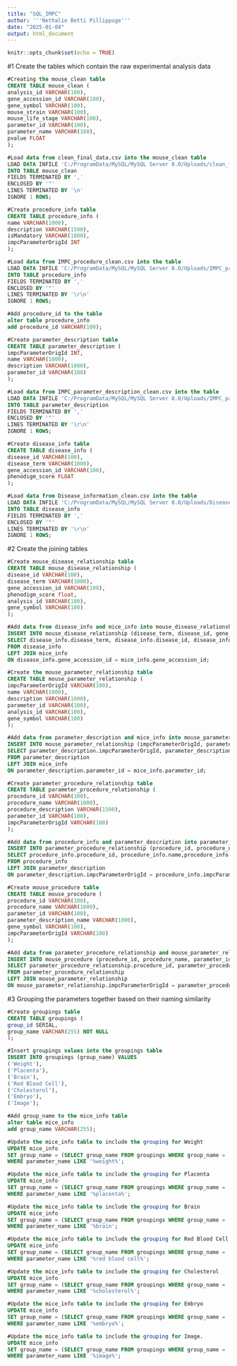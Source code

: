 ```yaml
---
title: "SQL_IMPC"
author: '''Nethalie Betti Pillippuge'''
date: "2025-01-04"
output: html_document
---
```


```r
knitr::opts_chunk$set(echo = TRUE)
```
#1 Create the tables which contain the raw experimental analysis data

```sql
#Creating the mouse_clean table
CREATE TABLE mouse_clean (
analysis_id VARCHAR(100),
gene_accession_id VARCHAR(100),
gene_symbol VARCHAR(100),
mouse_strain VARCHAR(100),
mouse_life_stage VARCHAR(100),
parameter_id VARCHAR(100),
parameter_name VARCHAR(100),
pvalue FLOAT
);

#Load data from clean_final_data.csv into the mouse_clean table
LOAD DATA INFILE 'C:/ProgramData/MySQL/MySQL Server 8.0/Uploads/clean_final_data.csv'
INTO TABLE mouse_clean
FIELDS TERMINATED BY ','
ENCLOSED BY '"'
LINES TERMINATED BY '\n'
IGNORE 1 ROWS;
```

```sql
#Create procedure_info table
CREATE TABLE procedure_info (
name VARCHAR(1000),
description VARCHAR(1500),
isMandatory VARCHAR(1000),
impcParameterOrigId INT
);

#Load data from IMPC_procedure_clean.csv into the table
LOAD DATA INFILE 'C:/ProgramData/MySQL/MySQL Server 8.0/Uploads/IMPC_procedure_clean.csv'
INTO TABLE procedure_info
FIELDS TERMINATED BY ','
ENCLOSED BY '"'
LINES TERMINATED BY '\r\n'
IGNORE 1 ROWS;

#Add procedure_id to the table
alter table procedure_info
add procedure_id VARCHAR(100);
```

```sql
#Create parameter_description table
CREATE TABLE parameter_description (
impcParameterOrigId INT,
name VARCHAR(1000),
description VARCHAR(1000),
parameter_id VARCHAR(100)
);

#Load data from IMPC_parameter_description_clean.csv into the table
LOAD DATA INFILE 'C:/ProgramData/MySQL/MySQL Server 8.0/Uploads/IMPC_parameter_description_clean.csv'
INTO TABLE parameter_description
FIELDS TERMINATED BY ','
ENCLOSED BY '"'
LINES TERMINATED BY '\r\n'
IGNORE 1 ROWS;

```

```sql
#Create disease_info table
CREATE TABLE disease_info (
disease_id VARCHAR(100),
disease_term VARCHAR(1000),
gene_accession_id VARCHAR(100),
phenodigm_score FLOAT
);

#Load data from Disease_information_clean.csv into the table
LOAD DATA INFILE 'C:/ProgramData/MySQL/MySQL Server 8.0/Uploads/Disease_information_clean.csv'
INTO TABLE disease_info
FIELDS TERMINATED BY ','
ENCLOSED BY '"'
LINES TERMINATED BY '\r\n'
IGNORE 1 ROWS;
```

#2 Create the joining tables
```sql

#Create mouse_disease_relationship table
CREATE TABLE mouse_disease_relationship (
disease_id VARCHAR(100),
disease_term VARCHAR(1000),
gene_accession_id VARCHAR(100),
phenodigm_score float,
analysis_id VARCHAR(100),
gene_symbol VARCHAR(100)
);

#Add data from disease_info and mice_info into mouse_disease_relationship
INSERT INTO mouse_disease_relationship (disease_term, disease_id, gene_accession_id, phenodigm_score, analysis_id, gene_symbol)
SELECT disease_info.disease_term, disease_info.disease_id, disease_info.gene_accession_id, disease_info.phenodigm_score, mice_info.analysis_id, mice_info.gene_symbol
FROM disease_info
LEFT JOIN mice_info
ON disease_info.gene_accession_id = mice_info.gene_accession_id;
```

```sql
#Create the mouse_parameter_relationship table
CREATE TABLE mouse_parameter_relationship (
impcParameterOrigId VARCHAR(100),
name VARCHAR(1000),
description VARCHAR(1000),
parameter_id VARCHAR(100),
analysis_id VARCHAR(100),
gene_symbol VARCHAR(100)
);

#Add data from parameter_description and mice_info into mouse_parameter_relationship
INSERT INTO mouse_parameter_relationship (impcParameterOrigId, parameter_id, name, description, analysis_id, gene_symbol)
SELECT parameter_description.impcParameterOrigId, parameter_description.parameter_id, parameter_description.name, parameter_description.description, mice_info.analysis_id, mice_info.gene_symbol
FROM parameter_description
LEFT JOIN mice_info
ON parameter_description.parameter_id = mice_info.parameter_id;

```

```sql
#Create parameter_procedure_relationship table
CREATE TABLE parameter_procedure_relationship (
procedure_id VARCHAR(100),
procedure_name VARCHAR(1000),
procedure_description VARCHAR(1500),
parameter_id VARCHAR(100),
impcParameterOrigId VARCHAR(100)
);

#Add data from procedure_info and parameter_description into parameter_procedure_relationship
INSERT INTO parameter_procedure_relationship (procedure_id, procedure_name, procedure_description, parameter_id, impcParameterOrigId)
SELECT procedure_info.procedure_id, procedure_info.name,procedure_info.description, parameter_description.parameter_id, parameter_description.impcParameterOrigId 
FROM procedure_info
LEFT JOIN parameter_description
ON parameter_description.impcParameterOrigId = procedure_info.impcParameterOrigId;

```

```sql
#Create mouse_procedure table
CREATE TABLE mouse_procedure (
procedure_id VARCHAR(100),
procedure_name VARCHAR(1000),
parameter_id VARCHAR(100),
parameter_description_name VARCHAR(1000),
gene_symbol VARCHAR(100),
impcParameterOrigId VARCHAR(100)
);

#Add data from parameter_procedure_relationship and mouse_parameter_relationship into mouse_procedure
INSERT INTO mouse_procedure (procedure_id, procedure_name, parameter_id, parameter_description_name, gene_symbol, impcParameterOrigId)
SELECT parameter_procedure_relationship.procedure_id, parameter_procedure_relationship.procedure_name, mouse_parameter_relationship.parameter_id, mouse_parameter_relationship.name, mouse_parameter_relationship.gene_symbol, mouse_parameter_relationship.impcParameterOrigId
FROM parameter_procedure_relationship
LEFT JOIN mouse_parameter_relationship
ON mouse_parameter_relationship.impcParameterOrigId = parameter_procedure_relationship.impcParameterOrigId;

```
#3 Grouping the parameters together based on their naming similarity
```sql

#Create groupings table
CREATE TABLE groupings (
group_id SERIAL, 
group_name VARCHAR(255) NOT NULL 
);

#Insert groupings values into the groupings table
INSERT INTO groupings (group_name) VALUES
('Weight'),
('Placenta'),
('Brain'),
('Red Blood Cell'),
('Cholesterol'),
('Embryo'),
('Image');
```
```sql

#Add group_name to the mice_info table
alter table mice_info
add group_name VARCHAR(255);

#Update the mice_info table to include the grouping for Weight
UPDATE mice_info
SET group_name = (SELECT group_name FROM groupings WHERE group_name = 'Weight')
WHERE parameter_name LIKE '%weight%';

#Update the mice_info table to include the grouping for Placenta
UPDATE mice_info
SET group_name = (SELECT group_name FROM groupings WHERE group_name = 'Placenta')
WHERE parameter_name LIKE '%placenta%';

#Update the mice_info table to include the grouping for Brain
UPDATE mice_info
SET group_name = (SELECT group_name FROM groupings WHERE group_name = 'Brain')
WHERE parameter_name LIKE '%brain';

#Update the mice_info table to include the grouping for Red Blood Cell
UPDATE mice_info
SET group_name = (SELECT group_name FROM groupings WHERE group_name = 'Red Blood Cell')
WHERE parameter_name LIKE '%red blood cell%';

#Update the mice_info table to include the grouping for Cholesterol
UPDATE mice_info
SET group_name = (SELECT group_name FROM groupings WHERE group_name = 'Cholesterol')
WHERE parameter_name LIKE '%cholesterol%';

#Update the mice_info table to include the grouping for Embryo
UPDATE mice_info
SET group_name = (SELECT group_name FROM groupings WHERE group_name = 'Embryo')
WHERE parameter_name LIKE '%embryo%';

#Update the mice_info table to include the grouping for Image.
UPDATE mice_info
SET group_name = (SELECT group_name FROM groupings WHERE group_name = 'Image')
WHERE parameter_name LIKE '%image%';
```